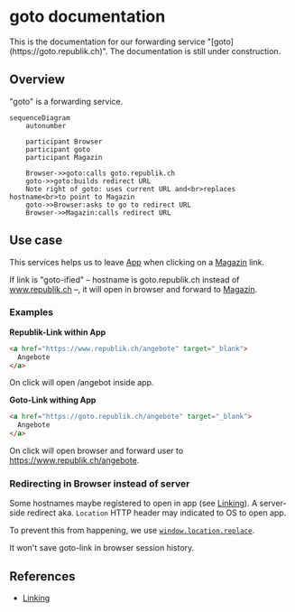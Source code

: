 # goto documentation


<Callout type='warning' emoji='⚠️'>
  This is the documentation for our forwarding service "[goto](https://goto.republik.ch)".
  The documentation is still under construction.
</Callout>

## Overview

"goto" is a forwarding service.

```mermaid
sequenceDiagram
    autonumber

    participant Browser
    participant goto
    participant Magazin

    Browser->>goto:calls goto.republik.ch
    goto->>goto:builds redirect URL
    Note right of goto: uses current URL and<br>replaces hostname<br>to point to Magazin
    goto->>Browser:asks to go to redirect URL
    Browser->>Magazin:calls redirect URL
```

## Use case

This services helps us to leave [App](./app.mdx) when clicking on a [Magazin](../applications/www.mdx) link.

If link is "goto-ified" – hostname is goto.republik.ch instead of www.republik.ch –, it will open in browser and forward to [Magazin](../applications/www.mdx).


### Examples

**Republik-Link within App**

```html
<a href="https://www.republik.ch/angebote" target="_blank">
  Angebote
</a>
```

On click will open /angebot inside app.

**Goto-Link withing App**

```html
<a href="https://goto.republik.ch/angebote" target="_blank">
  Angebote
</a>
```

On click will open browser and forward user to https://www.republik.ch/angebote.

### Redirecting in Browser instead of server

Some hostnames maybe registered to open in app (see [Linking](../architecture/linking.md)). A server-side redirect aka. `Location` HTTP header may indicated to OS to open app.

To prevent this from happening, we use [`window.location.replace`](https://developer.mozilla.org/en-US/docs/Web/API/Location/replace). 

It won't save goto-link in browser session history.

## References

- [Linking](../architecture/linking.md)

